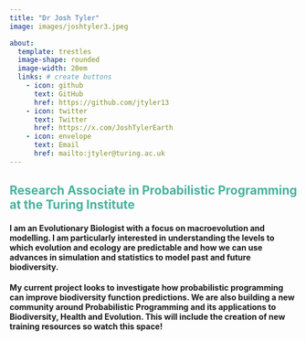 ```yaml
---
title: "Dr Josh Tyler"
image: images/joshtyler3.jpeg

about: 
  template: trestles 
  image-shape: rounded
  image-width: 20em
  links: # create buttons
    - icon: github
      text: GitHub
      href: https://github.com/jtyler13
    - icon: twitter
      text: Twitter
      href: https://x.com/JoshTylerEarth
    - icon: envelope
      text: Email
      href: mailto:jtyler@turing.ac.uk
---
```


::: {style="color: #45B39D"}
# Research Associate in Probabilistic Programming at the Turing Institute
:::

#### I am an Evolutionary Biologist with a focus on macroevolution and modelling. I am particularly interested in understanding the levels to which evolution and ecology are predictable and how we can use advances in simulation and statistics to model past and future biodiversity.

#### My current project looks to investigate how probabilistic programming can improve biodiversity function predictions. We are also building a new community around Probabilistic Programming and its applications to Biodiversity, Health and Evolution. This will include the creation of new training resources so watch this space!
